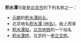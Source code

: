 {{disambig|Cat=三字中國相關消歧義}}

'''积水潭'''可能是[[北京市|北京市]]的下列名称之一：
* [[元朝|元朝]]的[[积水潭码头|积水潭码头]]。
* 北京地名[[积水潭_(地名)|积水潭 (地名)]]，由上而来
* [[积水潭站|积水潭站]]，[[北京地铁|北京地铁]]的一个站名
* [[积水潭桥|积水潭桥]]，北京的一座[[立交桥|立交桥]]。
